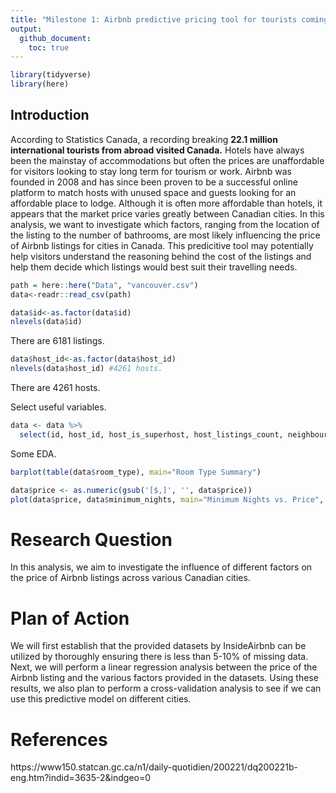```yaml
---
title: "Milestone 1: Airbnb predictive pricing tool for tourists coming to Canada"
output: 
  github_document:
    toc: true
---
```


```r
library(tidyverse)
library(here)
```


## Introduction

According to Statistics Canada, a recording breaking **22.1 million international tourists from abroad visited Canada.** Hotels have always been the mainstay of accommodations but often the prices are unaffordable for visitors looking to stay long term for tourism or work. Airbnb was founded in 2008 and has since been proven to be a successful online platform to match hosts with unused space and guests looking for an affordable place to lodge. Although it is often more affordable than hotels, it appears that the market price varies greatly between Canadian cities. In this analysis, we want to investigate which factors, ranging from the location of the listing to the number of bathrooms, are most likely influencing the price of Airbnb listings for cities in Canada. This predicitive tool may potentially help visitors understand the reasoning behind the cost of the listings and help them decide which listings would best suit their travelling needs.


```r
path = here::here("Data", "vancouver.csv")
data<-readr::read_csv(path)
```

```r
data$id<-as.factor(data$id)
nlevels(data$id) 
```

There are 6181 listings. 

```r
data$host_id<-as.factor(data$host_id)
nlevels(data$host_id) #4261 hosts.
```

There are 4261 hosts.

Select useful variables.

```r
data <- data %>% 
  select(id, host_id, host_is_superhost, host_listings_count, neighbourhood_cleansed, property_type, room_type, accommodates, bathrooms, bedrooms, beds, price, weekly_price, monthly_price, security_deposit, cleaning_fee, guests_included, extra_people, minimum_nights, maximum_nights, review_scores_rating)
```

Some EDA.

```r
barplot(table(data$room_type), main="Room Type Summary")
```


```r
data$price <- as.numeric(gsub('[$,]', '', data$price))
plot(data$price, data$minimum_nights, main="Minimum Nights vs. Price", xlab="price", ylab="minimum nights")
```


# Research Question

In this analysis, we aim to investigate the influence of different factors on the price of Airbnb listings across various Canadian cities. 

# Plan of Action

We will first establish that the provided datasets by InsideAirbnb can be utilized by thoroughly ensuring there is less than 5-10% of missing data. Next, we will perform a linear regression analysis between the price of the Airbnb listing and the various factors provided in the datasets. Using these results, we also plan to perform a cross-validation analysis to see if we can use this predictive model on different cities. 

# References

https://www150.statcan.gc.ca/n1/daily-quotidien/200221/dq200221b-eng.htm?indid=3635-2&indgeo=0